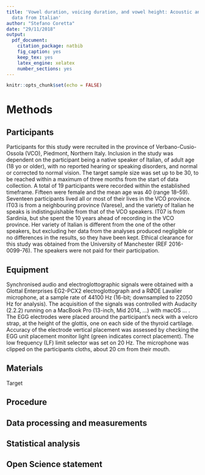 ```yaml
---
title: 'Vowel duration, voicing duration, and vowel height: Acoustic and articulatory
  data from Italian'
author: "Stefano Coretta"
date: "29/11/2018"
output:
  pdf_document:
    citation_package: natbib
    fig_caption: yes
    keep_tex: yes
    latex_engine: xelatex
    number_sections: yes
---
```


```r
knitr::opts_chunk$set(echo = FALSE)
```

# Methods

## Participants

<!-- mention sample rationale -->
Participants for this study were recruited in the province of Verbano-Cusio-Ossola (VCO), Piedmont, Northern Italy.
Inclusion in the study was dependent on the participant being a native speaker of Italian, of adult age (18 yo or older), with no reported hearing or speaking disorders, and normal or corrected to normal vision.
The target sample size was set up to be 30, to be reached within a maximum of three months from the start of data collection.
A total of 19 participants were recorded within the established timeframe.
Fifteen were female and the mean age was 40 (range 18--59).
Seventeen participants lived all or most of their lives in the VCO province.
IT03 is from a neighbouring province (Varese), and the variety of Italian he speaks is indistinguishable from that of the VCO speakers.
IT07 is from Sardinia, but she spent the 10 years ahead of recording in the VCO province.
Her variety of Italian is different from the one of the other speakers, but excluding her data from the analyses produced negligible or no differences in the results, so they have been kept.
Ethical clearance for this study was obtained from the University of Manchester (REF 2016-0099-76).
The speakers were not paid for their participation.
<!-- whichever comes first -->

## Equipment

Synchronised audio and electroglottographic signals were obtained with a Glottal Enterprises EG2-PCX2 electroglottograph and a RØDE Lavalier microphone, at a sample rate of 44100 Hz (16-bit; downsampled to 22050 Hz for analysis).
The acquisition of the signals was controlled with Audacity (2.2.2) running on a MacBook Pro (13-inch, Mid 2014, ...) with macOS ... .
The EGG electrodes were placed around the participant's neck with a velcro strap, at the height of the glottis, one on each side of the thyroid cartilage.
Accuracy of the electrode vertical placement was assessed by checking the EGG unit placement monitor light (green indicates correct placement).
The low frequency (LF) limit selector was set on 20 Hz.
The microphone was clipped on the participants cloths, about 20 cm from their mouth.

## Materials

Target

## Procedure

## Data processing and measurements

## Statistical analysis

## Open Science statement
